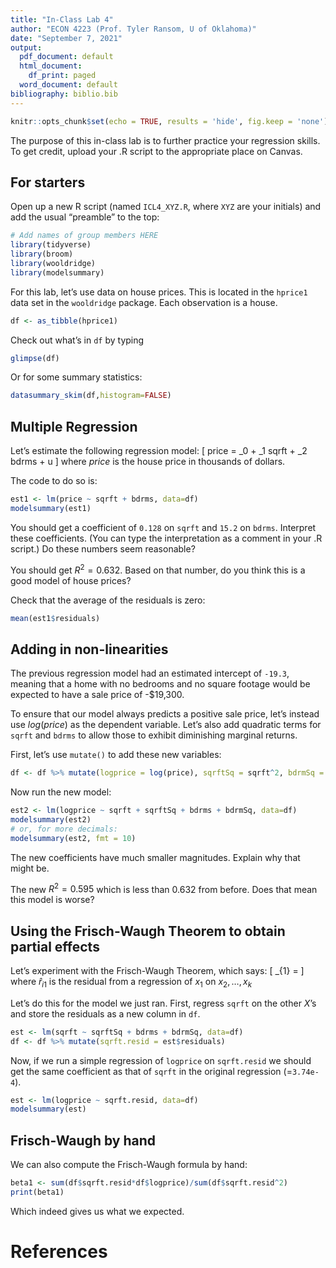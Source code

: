 ---
title: "In-Class Lab 4"
author: "ECON 4223 (Prof. Tyler Ransom, U of Oklahoma)"
date: "September 7, 2021"
output:
  pdf_document: default
  html_document:
    df_print: paged
  word_document: default
bibliography: biblio.bib
---

```{r setup, include=FALSE}
knitr::opts_chunk$set(echo = TRUE, results = 'hide', fig.keep = 'none')
```

The purpose of this in-class lab is to further practice your regression skills. To get credit, upload your .R script to the appropriate place on Canvas. 

## For starters
Open up a new R script (named `ICL4_XYZ.R`, where `XYZ` are your initials) and add the usual "preamble" to the top:
```{r message=FALSE, warning=FALSE, paged.print=FALSE}
# Add names of group members HERE
library(tidyverse)
library(broom)
library(wooldridge)
library(modelsummary)
```

For this lab, let's use data on house prices. This is located in the `hprice1`  data set in the `wooldridge` package. Each observation is a house.
```{r}
df <- as_tibble(hprice1)
```

Check out what's in `df` by typing
```{r}
glimpse(df)
```

Or for some summary statistics:
```{r}
datasummary_skim(df,histogram=FALSE)
```

## Multiple Regression
Let's estimate the following regression model:
\[
price = \beta_0 + \beta_1 sqrft + \beta_2 bdrms + u
\]
where $price$ is the house price in thousands of dollars.

The code to do so is:
```{r}
est1 <- lm(price ~ sqrft + bdrms, data=df)
modelsummary(est1)
```

You should get a coefficient of `0.128` on `sqrft` and `15.2` on `bdrms`. Interpret these coefficients. (You can type the interpretation as a comment in your .R script.) Do these numbers seem reasonable?

You should get $R^2 = 0.632$. Based on that number, do you think this is a good model of house prices?

Check that the average of the residuals is zero:
```{r}
mean(est1$residuals)
```

## Adding in non-linearities
The previous regression model had an estimated intercept of `-19.3`, meaning that a home with no bedrooms and no square footage would be expected to have a sale price of -$19,300.

To ensure that our model always predicts a positive sale price, let's instead use $log(price)$ as the dependent variable. Let's also add quadratic terms for `sqrft` and `bdrms` to allow those to exhibit diminishing marginal returns.

First, let's use `mutate()` to add these new variables:
```{r}
df <- df %>% mutate(logprice = log(price), sqrftSq = sqrft^2, bdrmSq = bdrms^2)
```

Now run the new model:
```{r}
est2 <- lm(logprice ~ sqrft + sqrftSq + bdrms + bdrmSq, data=df)
modelsummary(est2)
# or, for more decimals:
modelsummary(est2, fmt = 10)
```

The new coefficients have much smaller magnitudes. Explain why that might be.

The new $R^2 = 0.595$ which is less than $0.632$ from before. Does that mean this model is worse?

## Using the Frisch-Waugh Theorem to obtain partial effects
Let's experiment with the Frisch-Waugh Theorem, which says:
\[
\hat{\beta}_{1} = \frac{\sum_{i=1}^{N} \hat{r}_{i1}y_{i}}{\sum_{i=1}^{N} \hat{r}_{i1}^2}
\]
where $\hat{r}_{i1}$ is the residual from a regression of $x_{1}$ on $x_{2},\ldots,x_{k}$

Let's do this for the model we just ran. First, regress `sqrft` on the other $X$'s and store the residuals as a new column in `df`.
```{r}
est <- lm(sqrft ~ sqrftSq + bdrms + bdrmSq, data=df)
df <- df %>% mutate(sqrft.resid = est$residuals)
```

Now, if we run a simple regression of `logprice` on `sqrft.resid` we should get the same coefficient as that of `sqrft` in the original regression (=`3.74e-4`).
```{r}
est <- lm(logprice ~ sqrft.resid, data=df)
modelsummary(est)
```

## Frisch-Waugh by hand
We can also compute the Frisch-Waugh formula by hand:
```{r}
beta1 <- sum(df$sqrft.resid*df$logprice)/sum(df$sqrft.resid^2)
print(beta1)
```

Which indeed gives us what we expected.

# References
